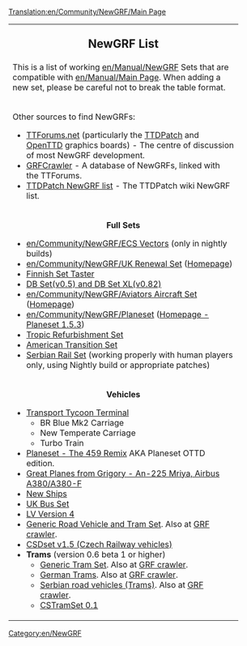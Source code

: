 [[Translation:en/Community/NewGRF/Main Page]]
{| cellspacing="3" class="mainpagetable" align="center"
|- valign="top" 
|width="90%" colspan="3"|
<div style="text-align:center; font-size:1.4em; font-weight:bold">NewGRF List</div>
This is a list of working [[en/Manual/NewGRF]] Sets that are compatible with [[en/Manual/Main Page]]. When adding a new set, please be careful not to break the table format.
|- valign="top" 
|width="90%" colspan="3"|
Other sources to find NewGRFs:
*[http://www.tt-forums.net/index.php TTForums.net] (particularly the [http://www.tt-forums.net/viewforum.php?f=26 TTDPatch] and [http://www.tt-forums.net/viewforum.php?f=36 OpenTTD] graphics boards) - The centre of discussion of most NewGRF development.
*[http://grfcrawler.tt-forums.net/ GRFCrawler] - A database of NewGRFs, linked with the TTForums.
*[http://www.ttdpatch.net/newgrf.html TTDPatch NewGRF list] - The TTDPatch wiki NewGRF list.
|- valign="top" 
|width="33%"|
<center>
<font size="3">'''Full Sets'''</font>
</center>
* [[en/Community/NewGRF/ECS Vectors]] (only in nightly builds)
* [[en/Community/NewGRF/UK Renewal Set]] ([http://www.pikkarail.com/ttdp/ukrs/index.htm Homepage])
* [http://www.users.tt-forums.net/finnish/Downloads.html Finnish Set Taster]
* [http://www.ewetel.net/~michael.blunck/ttd/download.html DB Set(v0.5) and DB Set XL(v0.82)]
* [[en/Community/NewGRF/Aviators Aircraft Set]] ([http://www.pikkarail.com/ttdp/av8/ Homepage])
* [[en/Community/NewGRF/Planeset]] ([http://www.as-st.com/ttd/planes/ Homepage - Planeset 1.5.3])
* [http://www.marand.biz.pl/uzu/ Tropic Refurbishment Set]
* [http://www.as-st.com/ttd/newusa/ American Transition Set]
* [http://www.tt-forums.net/viewtopic.php?t=12078 Serbian Rail Set] (working properly with human players only, using Nightly build or appropriate patches)
|width="33%"|
<center>
<font size="3">'''Buildings'''</font>
</center>
* [http://www.tt-terminal.co.uk/downloads.shtml Transport Tycoon Terminal]
** Airports - "New Airport 2"
** Angled Building
** Large HQ
** Mini building replacement pack
** Multistorey carpark
** New Building 1
** New Building 2
** New Building 3
** Offices
* [http://www.tt-forums.net/viewtopic.php?t=20781 OTTD Version of TTRS2 plus some additions]
* [http://grfcrawler.tt-forums.net/details.php?do=details&id=39 Toyland to Mars Conversion]
* [http://users.skynet.be/florisjan/ttd/ttrs.html TTRSv3 (only in nightly builds)]
|width="33%"|
<center>
<font size="3">'''Infrastructure'''</font></center>
* [http://www.tt-forums.net/viewtopic.php?p=203935#203935 New Bridges]
* [http://george.zernebok.net/newgrf/newgrf.html New Monorail Graphics (Gray)]
* [http://www.as-st.com/ttd/newusa/index.html US Roads (Also in American Transition Set)]
* [http://www.tt-forums.net/viewtopic.php?p=229255#229255 European Road Set v1.24]
* [http://www.bornacorn.com/downloads.shtml Transport Tycoon Terminal]
** New Road Set v0.1
** United Kingdom Roadset
* [http://users2.tt-forums.net/ttdur/ttdur.htm Traffic Set + Airport Asphalt]
* [http://www.tt-forums.net/viewtopic.php?t=23489 Viaduct Bridge] Replaces wooden bridge.
* [http://ttd.tycoonez.com/?id=44 CSRoadSet v1.1]
* [http://ttd.tycoonez.com/?id=21 CSRailSet v1.3]
* NIGHTTD Conversion at [http://users2.tt-forums.net/ttdur/ttdur.htm TTD Urban Renewal] - [http://www.tt-forums.net/viewtopic.php?f=19&t=2661&hilit=nighttd Massive Day-to-night conversion]
* [http://www.tt-forums.net/viewtopic.php?t=19888&start=20 Narrow Gauge Rails]
|-
|width="33%"|
<center>
<font size="3">'''Vehicles'''</font></center>
* [http://www.tt-terminal.co.uk/downloads.shtml Transport Tycoon Terminal]
** BR Blue Mk2 Carriage
** New Temperate Carriage
** Turbo Train
* [http://www.as-st.com/ttd/planes/files/planesetottd.zip Planeset - The 459 Remix] AKA Planeset OTTD edition.
* [http://forums.ttdrussia.net/viewtopic.php?t=435 Great Planes from Grigory - An-225 Mriya, Airbus A380/A380-F]
* [http://www.ttdpatch.net/newgrf/20/newshipsw.zip New Ships]
* [http://www.tt-forums.net/viewtopic.php?t=15429 UK Bus Set]
* [http://george.zernebok.net/newgrf/downloads.html LV Version 4]
* [http://www.tt-forums.net/viewtopic.php?t=33415 Generic Road Vehicle and Tram Set]. Also at [http://grfcrawler.tt-forums.net/details.php?do=details&id=191 GRF crawler].
* [http://ttd.tycoonez.com/?id=151 CSDset v1.5 (Czech Railway vehicles)]
* '''Trams''' (version 0.6 beta 1 or higher)
** [http://www.tt-forums.net/viewtopic.php?t=32441 Generic Tram Set]. Also at [http://grfcrawler.tt-forums.net/details.php?do=details&id=173 GRF crawler].
** [http://www.tt-forums.net/viewtopic.php?t=15496 German Trams]. Also at [http://grfcrawler.tt-forums.net/details.php?do=details&id=77 GRF crawler].
** [http://www.tt-forums.net/viewtopic.php?t=19850 Serbian road vehicles (Trams)]. Also at [http://grfcrawler.tt-forums.net/details.php?do=details&id=78 GRF crawler].
** [http://ttd.tycoonez.com/?id=120&lang=en CSTramSet 0.1]
|width="33%"|
<center>
<font size="3">'''Stations'''</font></center>
* [[en/Community/NewGRF/NewStations]] ([http://www.ewetel.net/~michael.blunck/ttd/ Homepage])
* [http://www.as-st.com/ttd/newusa/index.html?disFr=download.html Industrial Stations]
* [http://tt-forums.net/viewtopic.php?p=392979#392979 Container Freight Station & Harbor]
* [http://www.as-st.com/ttd/newusa/ US Stations Set]
* [http://www.tt-forums.net/viewtopic.php?t=22947 Canadian Stations Set v0.3] (Working with Nigthly builds only)
* [http://www.tt-forums.net/viewtopic.php?t=22947 Canadian Stations Set v0.2] (still current for OpenTTD v0.5.x players)
* [http://www.aegir.bur.st/files/ttd/index.php?dir=Newgrfs/Station%20Sets Aegir]
** City Stations
** Rural Stations
** Suburban Stations
* [http://www.bornacorn.com/downloads.shtml Transport Tycoon Terminal]
** Glass Tubes Station
** UK Waypoints
|width="33%"|
<center>
<font size="3">'''Regions'''</font></center>
* [[en/Community/NewGRF/Japan GRF files]]
* [[en/Community/NewGRF/North America GRF files | North America]]
* [[en/Community/NewGRF/United Kingdom GRF files | UK]]
* [[en/Community/NewGRF/Czech Sets | Czech Republic]]
|}

{{Page:en/Manual/NewGRF}}

[[Category:en/NewGRF]]